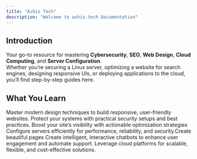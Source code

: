 ```yaml
---
title: "Ashis Tech"
description: "Welcome to ashis.tech Documentation"
---
```


## Introduction

Your go-to resource for mastering **Cybersecurity**, **SEO**, **Web Design**, **Cloud Computing**, and **Server Configuration**.\
Whether you’re securing a Linux server, optimizing a website for search engines, designing responsive UIs, or deploying applications to the cloud, you’ll find step-by-step guides here.

## What You Learn

<Columns cols={2}>
  <Card title="Web Design:" icon="palette">
    Master modern design techniques to build responsive, user-friendly websites.
  </Card>
  <Card title="Cybersecurity:" icon="shield">
    Protect your systems with practical security setups and best practices.
  </Card>
  <Card title="SEO:" icon="bullseye-arrow">
    Boost your site’s visibility with actionable optimization strategies
  </Card>
  <Card title="Server Configuration:" icon="server">
    Configure servers efficiently for performance, reliability, and security.Create beautiful pages
  </Card>
  <Card title="Chatbot Development:" icon="message-dots">
    Create intelligent, interactive chatbots to enhance user engagement and automate support.
  </Card>
  <Card title="Cloud Computing:" icon="cloud-check">
    Leverage cloud platforms for scalable, flexible, and cost-effective solutions.
  </Card>
</Columns>